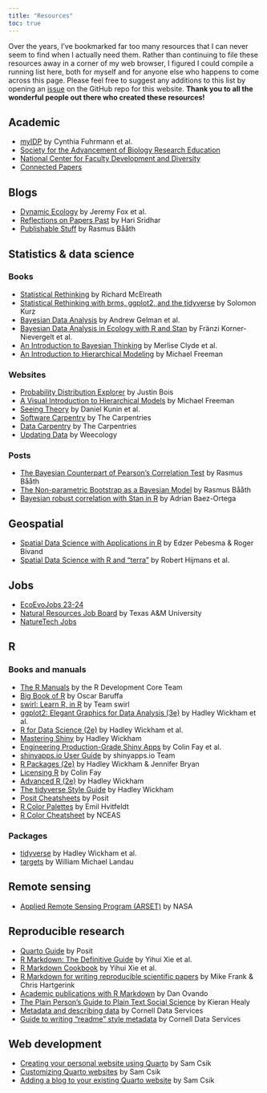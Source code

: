 ```yaml
---
title: "Resources"
toc: true
---
```


Over the years, I've bookmarked far too many resources that I can never seem to find when I actually need them. Rather than continuing to file these resources away in a corner of my web browser, I figured I could compile a running list here, both for myself and for anyone else who happens to come across this page. Please feel free to suggest any additions to this list by opening an [issue](https://github.com/kthayashi/kthayashi.github.io/issues) on the GitHub repo for this website. **Thank you to all the wonderful people out there who created these resources!**

## Academic

- [myIDP](https://myidp.sciencecareers.org/) by Cynthia Fuhrmann et al.
- [Society for the Advancement of Biology Research Education](https://saberbio.wildapricot.org/)
- [National Center for Faculty Development and Diversity](https://www.facultydiversity.org/)
- [Connected Papers](https://www.connectedpapers.com/)

## Blogs

- [Dynamic Ecology](https://dynamicecology.wordpress.com/) by Jeremy Fox et al.
- [Reflections on Papers Past](https://reflectionsonpaperspast.wordpress.com/) by Hari Sridhar
- [Publishable Stuff](https://www.sumsar.net/) by Rasmus Bååth

## Statistics & data science

### Books

- [Statistical Rethinking](https://xcelab.net/rm/statistical-rethinking/) by Richard McElreath
- [Statistical Rethinking with brms, ggplot2, and the tidyverse](https://bookdown.org/content/3890/) by Solomon Kurz
- [Bayesian Data Analysis](http://www.stat.columbia.edu/~gelman/book/) by Andrew Gelman et al.
- [Bayesian Data Analysis in Ecology with R and Stan](https://tobiasroth.github.io/BDAEcology/index.html) by Fränzi Korner-Nievergelt et al.
- [An Introduction to Bayesian Thinking](https://statswithr.github.io/book/) by Merlise Clyde et al.
- [An Introduction to Hierarchical Modeling](http://mfviz.com/hierarchical-models/) by Michael Freeman

### Websites

- [Probability Distribution Explorer](https://distribution-explorer.github.io/) by Justin Bois
- [A Visual Introduction to Hierarchical Models](http://mfviz.com/hierarchical-models/) by Michael Freeman
- [Seeing Theory](https://seeing-theory.brown.edu/) by Daniel Kunin et al.
- [Software Carpentry](https://software-carpentry.org/) by The Carpentries
- [Data Carpentry](https://datacarpentry.org/) by The Carpentries
- [Updating Data](https://www.updatingdata.org/) by Weecology

### Posts

- [The Bayesian Counterpart of Pearson's Correlation Test](https://www.sumsar.net/blog/2013/08/bayesian-estimation-of-correlation/) by Rasmus Bååth
- [The Non-parametric Bootstrap as a Bayesian Model](https://www.sumsar.net/blog/2015/04/the-non-parametric-bootstrap-as-a-bayesian-model/) by Rasmus Bååth
- [Bayesian robust correlation with Stan in R](https://baezortega.github.io/2018/05/28/robust-correlation/) by Adrian Baez-Ortega

## Geospatial

- [Spatial Data Science with Applications in R](https://r-spatial.org/book/) by Edzer Pebesma & Roger Bivand
- [Spatial Data Science with R and "terra"](https://rspatial.org/index.html) by Robert Hijmans et al.

## Jobs

- [EcoEvoJobs 23-24](https://docs.google.com/spreadsheets/d/1Fvh1BZANNKsn8oVqqN2V4mQtKjpivU7fGqygNTTRAj8/edit#gid=54534292)
- [Natural Resources Job Board](https://wfscjobs.tamu.edu/job-board/) by Texas A&M University
- [NatureTech Jobs](https://naturetech.io/)

## R

### Books and manuals

- [The R Manuals](https://cran.r-project.org/manuals.html) by the R Development Core Team
- [Big Book of R](https://www.bigbookofr.com/) by Oscar Baruffa
- [swirl: Learn R, in R](https://swirlstats.com/) by Team swirl
- [ggplot2: Elegant Graphics for Data Analysis (3e)](https://ggplot2-book.org/) by Hadley Wickham et al.
- [R for Data Science (2e)](https://r4ds.hadley.nz/) by Hadley Wickham et al.
- [Mastering Shiny](https://mastering-shiny.org/) by Hadley Wickham
- [Engineering Production-Grade Shiny Apps](https://engineering-shiny.org/) by Colin Fay et al.
- [shinyapps.io User Guide](https://docs.posit.co/shinyapps.io/index.html) by shinyapps.io Team
- [R Packages (2e)](https://r-pkgs.org/) by Hadley Wickham & Jennifer Bryan
- [Licensing R](https://thinkr-open.github.io/licensing-r/) by Colin Fay
- [Advanced R (2e)](https://adv-r.hadley.nz/) by Hadley Wickham
- [The tidyverse Style Guide](https://style.tidyverse.org/) by Hadley Wickham
- [Posit Cheatsheets](https://posit.co/resources/cheatsheets/) by Posit
- [R Color Palettes](https://github.com/EmilHvitfeldt/r-color-palettes) by Emil Hvitfeldt
- [R Color Cheatsheet](https://www.nceas.ucsb.edu/sites/default/files/2020-04/colorPaletteCheatsheet.pdf) by NCEAS

### Packages

- [tidyverse](https://tidyverse.tidyverse.org/) by Hadley Wickham et al.
- [targets](https://docs.ropensci.org/targets/) by William Michael Landau

## Remote sensing

- [Applied Remote Sensing Program (ARSET)](https://appliedsciences.nasa.gov/what-we-do/capacity-building/arset) by NASA

## Reproducible research

- [Quarto Guide](https://quarto.org/docs/guide/) by Posit
- [R Markdown: The Definitive Guide](https://bookdown.org/yihui/rmarkdown/) by Yihui Xie et al.
- [R Markdown Cookbook](https://bookdown.org/yihui/rmarkdown-cookbook/) by Yihui Xie et al.
- [R Markdown for writing reproducible scientific papers](https://libscie.github.io/rmarkdown-workshop/handout.html) by Mike Frank & Chris Hartgerink
- [Academic publications with R Markdown](https://danovando.github.io/publications-with-rmarkdown/presentations/pubs-with-rmarkdown#1) by Dan Ovando
- [The Plain Person's Guide to Plain Text Social Science](https://kieranhealy.org/publications/plain-person-text/) by Kieran Healy
- [Metadata and describing data](https://data.research.cornell.edu/data-management/storing-and-managing/metadata/) by Cornell Data Services
- [Guide to writing "readme" style metadata](https://data.research.cornell.edu/data-management/sharing/readme/) by Cornell Data Services

## Web development

- [Creating your personal website using Quarto](https://ucsb-meds.github.io/creating-quarto-websites/) by Sam Csik
- [Customizing Quarto websites](https://ucsb-meds.github.io/customizing-quarto-websites/#/title-slide) by Sam Csik
- [Adding a blog to your existing Quarto website](https://samanthacsik.github.io/posts/2022-10-24-quarto-blogs/) by Sam Csik
